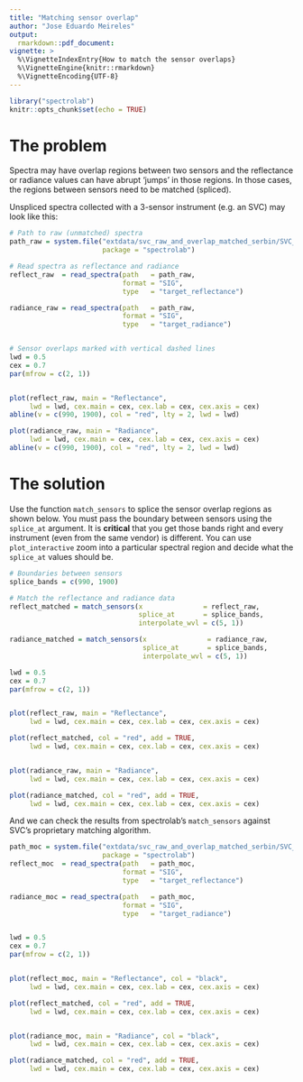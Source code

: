 ```yaml
---
title: "Matching sensor overlap"
author: "Jose Eduardo Meireles"
output:
  rmarkdown::pdf_document:
vignette: > 
  %\VignetteIndexEntry{How to match the sensor overlaps}
  %\VignetteEngine{knitr::rmarkdown} 
  %\VignetteEncoding{UTF-8}
---
```


```r
library("spectrolab")
knitr::opts_chunk$set(echo = TRUE)
```

# The problem

Spectra may have overlap regions between two sensors and the reflectance or radiance values can have abrupt 'jumps' in those regions. In those cases, the regions between sensors need to be matched (spliced).

Unspliced spectra collected with a 3-sensor instrument (e.g. an SVC) may look like this:

```r

# Path to raw (unmatched) spectra
path_raw = system.file("extdata/svc_raw_and_overlap_matched_serbin/SVC_Files", 
                       package = "spectrolab") 

# Read spectra as reflectance and radiance
reflect_raw  = read_spectra(path   = path_raw,
                            format = "SIG",
                            type   = "target_reflectance")

radiance_raw = read_spectra(path   = path_raw,
                            format = "SIG",
                            type   = "target_radiance")


# Sensor overlaps marked with vertical dashed lines
lwd = 0.5
cex = 0.7
par(mfrow = c(2, 1))


plot(reflect_raw, main = "Reflectance",
     lwd = lwd, cex.main = cex, cex.lab = cex, cex.axis = cex)
abline(v = c(990, 1900), col = "red", lty = 2, lwd = lwd)

plot(radiance_raw, main = "Radiance",
     lwd = lwd, cex.main = cex, cex.lab = cex, cex.axis = cex)
abline(v = c(990, 1900), col = "red", lty = 2, lwd = lwd)
```

# The solution

Use the function `match_sensors` to splice the sensor overlap regions as shown below. You must pass the boundary between sensors using the `splice_at` argument. It is **critical** that you get those bands right and every instrument (even from the same vendor) is different. You can use `plot_interactive` zoom into a particular spectral region and decide what the `splice_at` values should be.

```r

# Boundaries between sensors
splice_bands = c(990, 1900)

# Match the reflectance and radiance data
reflect_matched = match_sensors(x               = reflect_raw,
                                splice_at       = splice_bands,
                                interpolate_wvl = c(5, 1))

radiance_matched = match_sensors(x               = radiance_raw,
                                 splice_at       = splice_bands,
                                 interpolate_wvl = c(5, 1))

lwd = 0.5
cex = 0.7
par(mfrow = c(2, 1))


plot(reflect_raw, main = "Reflectance",
     lwd = lwd, cex.main = cex, cex.lab = cex, cex.axis = cex)

plot(reflect_matched, col = "red", add = TRUE,
     lwd = lwd, cex.main = cex, cex.lab = cex, cex.axis = cex)


plot(radiance_raw, main = "Radiance",
     lwd = lwd, cex.main = cex, cex.lab = cex, cex.axis = cex)

plot(radiance_matched, col = "red", add = TRUE,
     lwd = lwd, cex.main = cex, cex.lab = cex, cex.axis = cex)
```

And we can check the results from spectrolab's `match_sensors` against SVC's proprietary matching algorithm. 

```r
path_moc = system.file("extdata/svc_raw_and_overlap_matched_serbin/SVC_Files_MOC", 
                       package = "spectrolab") 
reflect_moc  = read_spectra(path   = path_moc,
                            format = "SIG",
                            type   = "target_reflectance")

radiance_moc = read_spectra(path   = path_moc,
                            format = "SIG",
                            type   = "target_radiance")


lwd = 0.5
cex = 0.7
par(mfrow = c(2, 1))


plot(reflect_moc, main = "Reflectance", col = "black",
     lwd = lwd, cex.main = cex, cex.lab = cex, cex.axis = cex)

plot(reflect_matched, col = "red", add = TRUE,
     lwd = lwd, cex.main = cex, cex.lab = cex, cex.axis = cex)


plot(radiance_moc, main = "Radiance", col = "black",
     lwd = lwd, cex.main = cex, cex.lab = cex, cex.axis = cex)

plot(radiance_matched, col = "red", add = TRUE,
     lwd = lwd, cex.main = cex, cex.lab = cex, cex.axis = cex)
```



